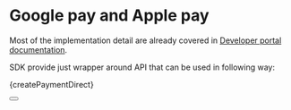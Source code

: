 
# Google pay and Apple pay

Most of the implementation detail are already covered in [Developer portal documentation](https://developer.tatrabanka.sk/apihub/#/apis/f438e906-7845-4bc1-a028-73d3f9547d2a/show/doc?mode=view&uri=Priama-integracia-pre-Google-Pay-a-Apple-Pay).

SDK provide just wrapper around API that can be used in following way:


<CodeBlock language="jsx">{createPaymentDirect}</CodeBlock>

<Button label="See full API reference" link="/docs/api/create-direct-transaction-request"/>

